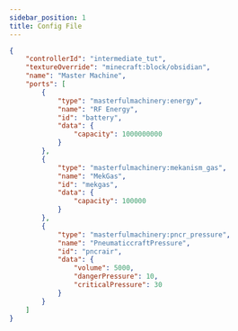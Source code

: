```yaml
---
sidebar_position: 1
title: Config File
---
```


```json
{
	"controllerId": "intermediate_tut",
	"textureOverride": "minecraft:block/obsidian",
	"name": "Master Machine",
	"ports": [
		{
			"type": "masterfulmachinery:energy",
			"name": "RF Energy",
			"id": "battery",
			"data": {
				"capacity": 1000000000
			}
		},
		{
			"type": "masterfulmachinery:mekanism_gas",
			"name": "MekGas",
			"id": "mekgas",
			"data": {
				"capacity": 100000
			}
		},
		{
			"type": "masterfulmachinery:pncr_pressure",
			"name": "PneumaticcraftPressure",
			"id": "pncrair",
			"data": {
				"volume": 5000,
				"dangerPressure": 10,
				"criticalPressure": 30
			}
		}
	]
}
```